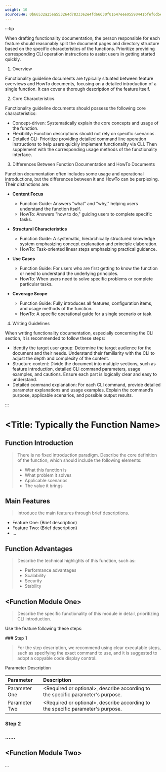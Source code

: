 ```yaml
---
weight: 10
sourceSHA: 0b66532a25ea553264d78333e2e4fd66630f01647eee05590441bfef6d5e3009
---
```


:::tip

When drafting functionality documentation, the person responsible for each feature should reasonably split the document pages and directory structure based on the specific characteristics of the functions. Prioritize providing corresponding CLI operation instructions to assist users in getting started quickly.

1. Overview

Functionality guideline documents are typically situated between feature overviews and HowTo documents, focusing on a detailed introduction of a single function. It can cover a thorough description of the feature itself.

2. Core Characteristics

Functionality guideline documents should possess the following core characteristics:

- Concept-driven: Systematically explain the core concepts and usage of the function.
- Flexibility: Function descriptions should not rely on specific scenarios.
- Detailed CLI: Prioritize providing detailed command line operation instructions to help users quickly implement functionality via CLI. Then supplement with the corresponding usage methods of the functionality interface.

3. Differences Between Function Documentation and HowTo Documents

Function documentation often includes some usage and operational introductions, but the differences between it and HowTo can be perplexing. Their distinctions are:

- **Content Focus**
  - Function Guide: Answers "what" and "why," helping users understand the function itself.
  - HowTo: Answers "how to do," guiding users to complete specific tasks.

- **Structural Characteristics**
  - Function Guide: A systematic, hierarchically structured knowledge system emphasizing concept explanation and principle elaboration.
  - HowTo: Task-oriented linear steps emphasizing practical guidance.

- **Use Cases**
  - Function Guide: For users who are first getting to know the function or need to understand the underlying principles.
  - HowTo: When users need to solve specific problems or complete particular tasks.

- **Coverage Scope**
  - Function Guide: Fully introduces all features, configuration items, and usage methods of the function.
  - HowTo: A specific operational guide for a single scenario or task.

4. Writing Guidelines

When writing functionality documentation, especially concerning the CLI section, it is recommended to follow these steps:

- Identify the target user group: Determine the target audience for the document and their needs. Understand their familiarity with the CLI to adjust the depth and complexity of the content.
- Structure content: Divide the document into multiple sections, such as feature introduction, detailed CLI command parameters, usage examples, and cautions. Ensure each part is logically clear and easy to understand.
- Detailed command explanation: For each CLI command, provide detailed parameter explanations and usage examples. Explain the command’s purpose, applicable scenarios, and possible output results.

:::

# \<Title: Typically the Function Name>

## Function Introduction

> There is no fixed introduction paradigm. Describe the core definition of the function, which should include the following elements:
>
> - What this function is
> - What problem it solves
> - Applicable scenarios
> - The value it brings

## Main Features

> Introduce the main features through brief descriptions.

- Feature One: (Brief description)
- Feature Two: (Brief description)
- ...

## Function Advantages

> Describe the technical highlights of this function, such as:
>
> - Performance advantages
> - Scalability
> - Security
> - Stability

## \<Function Module One>

> Describe the specific functionality of this module in detail, prioritizing CLI introduction.

Use the feature following these steps:

<Steps>
  ### Step 1

  > For the step description, we recommend using clear executable steps, such as specifying the exact command to use, and it is suggested to adopt a copyable code display control.

  Parameter Description

  | Parameter | Description                  |
  | :-- | :------------------ |
  | Parameter One | \<Required or optional>, describe according to the specific parameter's purpose. |
  | Parameter Two | \<Required or optional>, describe according to the specific parameter's purpose. |

  ### Step 2

  ### ......
</Steps>

## \<Function Module Two>

...
